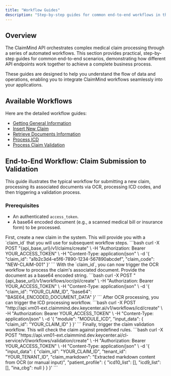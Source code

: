 ```yaml
---
title: "Workflow Guides"
description: "Step-by-step guides for common end-to-end workflows in the ClaimMind API."
---
```


## Overview

The ClaimMind API orchestrates complex medical claim processing through a series of automated workflows. This section provides practical, step-by-step guides for common end-to-end scenarios, demonstrating how different API endpoints work together to achieve a complete business process.

These guides are designed to help you understand the flow of data and operations, enabling you to integrate ClaimMind workflows seamlessly into your applications.

## Available Workflows

Here are the detailed workflow guides:

*   [Getting General Information](/workflow-guides/getting-general-information)
*   [Insert New Claim](/workflow-guides/insert-new-claim)
*   [Retrieve Documents Information](/workflow-guides/retrieve-documents-information)
*   [Process ICD](/workflow-guides/process-icd)
*   [Process Claim Validation](/workflow-guides/process-claim-validation)

## End-to-End Workflow: Claim Submission to Validation

This guide illustrates the typical workflow for submitting a new claim, processing its associated documents via OCR, processing ICD codes, and then triggering a validation process.

### Prerequisites
*   An authenticated `access_token`.
*   A base64 encoded document (e.g., a scanned medical bill or insurance form) to be processed.

<Steps>
<Step title="1. Create a New Claim">
First, create a new claim in the system. This will provide you with a `claim_id` that you will use for subsequent workflow steps.

<CodeGroup>
```bash
curl -X POST "{api_base_url}/v1/claims/create" \
-H "Authorization: Bearer YOUR_ACCESS_TOKEN" \
-H "Content-Type: application/json" \
-d '{
  "claim_id": "a1b2c3d4-e5f6-7890-1234-567890abcdef",
  "claim_code": "NEW-CLAIM-001"
}'
```
</CodeGroup>
</Step>

<Step title="2. Process OCR for PII">
With the `claim_id`, you can now trigger the OCR workflow to process the claim's associated document. Provide the document as a base64 encoded string.

<CodeGroup>
```bash
curl -X POST "{api_base_url}/v1/workflows/ocr/pii/create" \
-H "Authorization: Bearer YOUR_ACCESS_TOKEN" \
-H "Content-Type: application/json" \
-d '{
  "claim_id": "YOUR_CLAIM_ID",
  "base64": "BASE64_ENCODED_DOCUMENT_DATA"
}'
```
</CodeGroup>
</Step>

<Step title="3. Process ICD">
After OCR processing, you can trigger the ICD processing workflow.

<CodeGroup>
```bash
curl -X POST "http://api.vm01-ext.claimmind.dev.keycenter.ai/v1/workflows/icd/create" \
-H "Authorization: Bearer YOUR_ACCESS_TOKEN" \
-H "Content-Type: application/json" \
-d '{
    "module": "MODULE_ICD",
    "input_data": {
        "claim_id": "YOUR_CLAIM_ID"
    }
}'
```
</CodeGroup>
</Step>

<Step title="4. Process Claim Validation">
Finally, trigger the claim validation workflow. This will check the claim against predefined rules.

<CodeGroup>
```bash
curl -X POST "https://api.vm01-ext.claimmind.dev.keycenter.ai/cl-service/v1/workflows/validation/create" \
-H "Authorization: Bearer YOUR_ACCESS_TOKEN" \
-H "Content-Type: application/json" \
-d '{
  "input_data": {
    "claim_id": "YOUR_CLAIM_ID",
    "tenant_id": "YOUR_TENANT_ID",
    "claim_markdown": "Extracted markdown content from OCR (or manual input)",
    "patient_profile": {
      "icd10_list": [],
      "icd9_list": [],
      "ina_cbg": null
    }
  }
}'
```
</CodeGroup>
</Step>
</Steps>
